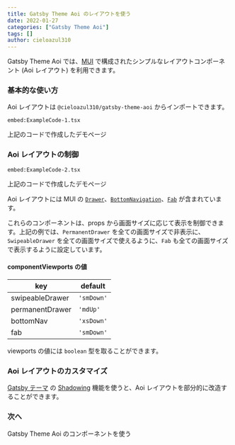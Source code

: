 ```yaml
---
title: Gatsby Theme Aoi のレイアウトを使う
date: 2022-01-27
categories: ["Gatsby Theme Aoi"]
tags: []
author: cieloazul310
---
```



Gatsby Theme Aoi では、[MUI] で構成されたシンプルなレイアウトコンポーネント (Aoi レイアウト) を利用できます。

### 基本的な使い方

Aoi レイアウトは `@cieloazul310/gatsby-theme-aoi` からインポートできます。

`embed:ExampleCode-1.tsx`

<AppLink to="/examples/page-01">
  上記のコードで作成したデモページ
</AppLink>

### Aoi レイアウトの制御

`embed:ExampleCode-2.tsx`

<AppLink to="/examples/page-02">
  上記のコードで作成したデモページ
</AppLink>

Aoi レイアウトには MUI の [`Drawer`](https://mui.com/components/drawers/)、[`BottomNavigation`](https://mui.com/components/bottom-navigation/)、[`Fab`](https://mui.com/components/floating-action-button/) が含まれています。

これらのコンポーネントは、props から画面サイズに応じて表示を制御できます。上記の例では、`PermanentDrawer` を全ての画面サイズで非表示に、`SwipeableDrawer` を全ての画面サイズで使えるように、`Fab` も全ての画面サイズで表示するように設定しています。

#### componentViewports の値

| key             | default    |
|-----------------|------------|
| swipeableDrawer | `'smDown'` |
| permanentDrawer | `'mdUp'`   |
| bottomNav       | `'xsDown'` |
| fab             | `'smDown'` |

viewports の値には `boolean` 型を取ることができます。

### Aoi レイアウトのカスタマイズ

[Gatsby テーマ] の [Shadowing] 機能を使うと、Aoi レイアウトを部分的に改造することができます。

### 次へ

<AppLink to="/posts/2022/01/gatsby-theme-aoi-using-components">
  Gatsby Theme Aoi のコンポーネントを使う
</AppLink>

[Gatsby]: https://gatsbyjs.com/ "Gatsby"
[MUI]: https://mui.org/ "MUI"
[TypeScript]: https://typescriptlang.org/ "TypeScript"

[Gatsby テーマ]: https://gatsbyjs.com/docs/themes/ "Themes"
[Gatsby スターター]: https://www.gatsbyjs.com/docs/starters/ "Gatsby Starters"
[Shadowing]: https://www.gatsbyjs.com/docs/how-to/plugins-and-themes/shadowing/ "Shadowing in Gatsby Themes"
[Gatsby Link]: https://www.gatsbyjs.com/docs/reference/built-in-components/gatsby-link/ "Gatsby Link API"
